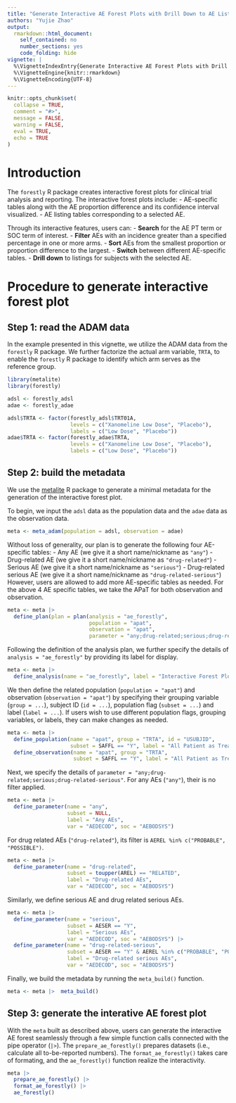 ```yaml
---
title: "Generate Interactive AE Forest Plots with Drill Down to AE Listing"
authors: "Yujie Zhao"
output:
  rmarkdown::html_document:
    self_contained: no
    number_sections: yes
    code_folding: hide
vignette: |
  %\VignetteIndexEntry{Generate Interactive AE Forest Plots with Drill Down to AE Listing}
  %\VignetteEngine{knitr::rmarkdown}
  %\VignetteEncoding{UTF-8}
---
```


```r
knitr::opts_chunk$set(
  collapse = TRUE,
  comment = "#>",
  message = FALSE,
  warning = FALSE,
  eval = TRUE,
  echo = TRUE
)
```

# Introduction

The `forestly` R package creates interactive forest plots for clinical trial analysis and reporting. The interactive forest plots include:
- AE-specific tables along with the AE proportion difference and its confidence interval visualized.
- AE listing tables corresponding to a selected AE.

Through its interactive features, users can:
- **Search** for the AE PT term or SOC term of interest.
- **Filter** AEs with an incidence greater than a specified percentage in one or more arms.
- **Sort** AEs from the smallest proportion or proportion difference to the largest.
- **Switch** between different AE-specific tables.
- **Drill down** to listings for subjects with the selected AE.

# Procedure to generate interactive forest plot

## Step 1: read the ADAM data

In the example presented in this vignette, we utilize the ADAM data from the `forestly` R package. We further factorize the actual arm variable, `TRTA`, to enable the `forestly` R package to identify which arm serves as the reference group.
```r
library(metalite)
library(forestly)

adsl <- forestly_adsl
adae <- forestly_adae

adsl$TRTA <- factor(forestly_adsl$TRT01A, 
                    levels = c("Xanomeline Low Dose", "Placebo"), 
                    labels = c("Low Dose", "Placebo"))
adae$TRTA <- factor(forestly_adae$TRTA, 
                    levels = c("Xanomeline Low Dose", "Placebo"), 
                    labels = c("Low Dose", "Placebo"))
```

## Step 2: build the metadata

We use the [metalite](https://merck.github.io/metalite/) R package to generate a minimal metadata for the generation of the interactive forest plot.

To begin, we input the `adsl` data as the population data and the `adae` data as the observation data. 
```r
meta <- meta_adam(population = adsl, observation = adae)
```

Without loss of generality, our plan is to generate the following four AE-specific tables:
- Any AE (we give it a short name/nickname as `"any"`)
- Drug-related AE (we give it a short name/nickname as `"drug-related"`)
- Serious AE (we give it a short name/nickname as `"serious"`)
- Drug-related serious AE (we give it a short name/nickname as `"drug-related-serious"`)
However, users are allowed to add more AE-specific tables as needed. For the above 4 AE specific tables, we take the APaT for both observation and observation. 
```r
meta <- meta |>
  define_plan(plan = plan(analysis = "ae_forestly", 
                          population = "apat",
                          observation = "apat", 
                          parameter = "any;drug-related;serious;drug-related-serious")) 
```

Following the definition of the analysis plan, we further specify the details of `analysis = "ae_forestly"` by providing its label for display.
```r
meta <- meta |>
  define_analysis(name = "ae_forestly", label = "Interactive Forest Plot") 
```

We then define the related population (`population = "apat"`) and observation (`observation = "apat"`) by specifying their grouping variable (`group = ...`), subject ID (`id = ...`), population flag (`subset = ...`) and label (`label = ...`). If users wish to use different population flags, grouping variables, or labels, they can make changes as needed.
```r
meta <- meta |>
  define_population(name = "apat", group = "TRTA", id = "USUBJID",
                    subset = SAFFL == "Y", label = "All Patient as Treated") |>
  define_observation(name = "apat", group = "TRTA", 
                     subset = SAFFL == "Y", label = "All Patient as Treated") 
```

Next, we specify the details of `parameter = "any;drug-related;serious;drug-related-serious"`. For any AEs (`"any"`), their is no filter applied. 
```r
meta <- meta |>
  define_parameter(name = "any", 
                   subset = NULL,
                   label = "Any AEs", 
                   var = "AEDECOD", soc = "AEBODSYS")
```
For drug related AEs (`"drug-related"`), its filter is `AEREL %in% c("PROBABLE", "POSSIBLE")`.
```r
meta <- meta |>
  define_parameter(name = "drug-related", 
                   subset = toupper(AREL) == "RELATED",
                   label = "Drug-related AEs", 
                   var = "AEDECOD", soc = "AEBODSYS") 
```
Similarly, we define serious AE and drug related serious AEs.
```r
meta <- meta |>
  define_parameter(name = "serious", 
                   subset = AESER == "Y",
                   label = "Serious AEs", 
                   var = "AEDECOD", soc = "AEBODSYS") |>
  define_parameter(name = "drug-related-serious", 
                   subset = AESER == "Y" & AEREL %in% c("PROBABLE", "POSSIBLE"),
                   label = "Drug-related serious AEs", 
                   var = "AEDECOD", soc = "AEBODSYS") 
```

Finally, we build the metadata by running the `meta_build()` function.
```r
meta <- meta |>  meta_build()
```

## Step 3: generate the interative AE forest plot

With the `meta` built as described above, users can generate the interactive AE forest seamlessly through a few simple function calls connected with the pipe operator (`|>`). The `prepare_ae_forestly()` prepares datasets (i.e., calculate all to-be-reported numbers). The `format_ae_forestly()` takes care of formating, and the `ae_forestly()` function realize the interactivity.
```r
meta |>
  prepare_ae_forestly() |>
  format_ae_forestly() |>
  ae_forestly()
```

